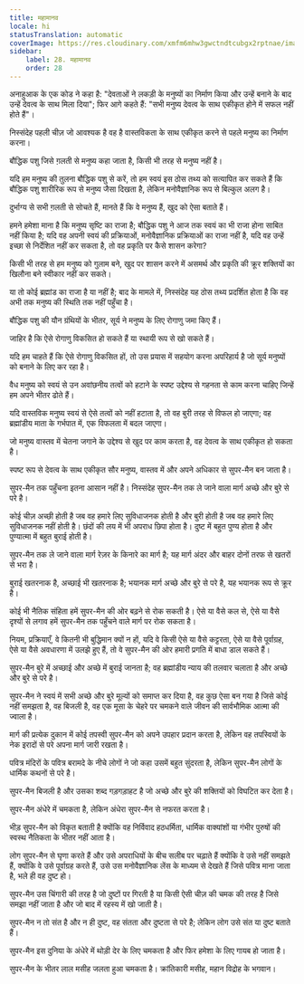 ```yaml
---
title: महामानव
locale: hi
statusTranslation: automatic
coverImage: https://res.cloudinary.com/xmfm6mhw3gwctndtcubgx2rptnae/image/upload/v1741354419/small_cover_la_gran_rebelion_28716e29d2.webp
sidebar:
    label: 28. महामानव
    order: 28
---
```

अनाहुआक के एक कोड ने कहा है: "देवताओं ने लकड़ी के मनुष्यों का निर्माण किया और उन्हें बनाने के बाद उन्हें देवत्व के साथ मिला दिया"; फिर आगे कहते हैं: "सभी मनुष्य देवत्व के साथ एकीकृत होने में सफल नहीं होते हैं"।

निस्संदेह पहली चीज़ जो आवश्यक है वह है वास्तविकता के साथ एकीकृत करने से पहले मनुष्य का निर्माण करना।

बौद्धिक पशु जिसे ग़लती से मनुष्य कहा जाता है, किसी भी तरह से मनुष्य नहीं है।

यदि हम मनुष्य की तुलना बौद्धिक पशु से करें, तो हम स्वयं इस ठोस तथ्य को सत्यापित कर सकते हैं कि बौद्धिक पशु शारीरिक रूप से मनुष्य जैसा दिखता है, लेकिन मनोवैज्ञानिक रूप से बिल्कुल अलग है।

दुर्भाग्य से सभी ग़लती से सोचते हैं, मानते हैं कि वे मनुष्य हैं, खुद को ऐसा बताते हैं।

हमने हमेशा माना है कि मनुष्य सृष्टि का राजा है; बौद्धिक पशु ने आज तक स्वयं का भी राजा होना साबित नहीं किया है; यदि वह अपनी स्वयं की प्रक्रियाओं, मनोवैज्ञानिक प्रक्रियाओं का राजा नहीं है, यदि वह उन्हें इच्छा से निर्देशित नहीं कर सकता है, तो वह प्रकृति पर कैसे शासन करेगा?

किसी भी तरह से हम मनुष्य को गुलाम बने, खुद पर शासन करने में असमर्थ और प्रकृति की क्रूर शक्तियों का खिलौना बने स्वीकार नहीं कर सकते।

या तो कोई ब्रह्मांड का राजा है या नहीं है; बाद के मामले में, निस्संदेह यह ठोस तथ्य प्रदर्शित होता है कि वह अभी तक मनुष्य की स्थिति तक नहीं पहुँचा है।

बौद्धिक पशु की यौन ग्रंथियों के भीतर, सूर्य ने मनुष्य के लिए रोगाणु जमा किए हैं।

जाहिर है कि ऐसे रोगाणु विकसित हो सकते हैं या स्थायी रूप से खो सकते हैं।

यदि हम चाहते हैं कि ऐसे रोगाणु विकसित हों, तो उस प्रयास में सहयोग करना अपरिहार्य है जो सूर्य मनुष्यों को बनाने के लिए कर रहा है।

वैध मनुष्य को स्वयं से उन अवांछनीय तत्वों को हटाने के स्पष्ट उद्देश्य से गहनता से काम करना चाहिए जिन्हें हम अपने भीतर ढोते हैं।

यदि वास्तविक मनुष्य स्वयं से ऐसे तत्वों को नहीं हटाता है, तो वह बुरी तरह से विफल हो जाएगा; वह ब्रह्मांडीय माता के गर्भपात में, एक विफलता में बदल जाएगा।

जो मनुष्य वास्तव में चेतना जगाने के उद्देश्य से खुद पर काम करता है, वह देवत्व के साथ एकीकृत हो सकता है।

स्पष्ट रूप से देवत्व के साथ एकीकृत सौर मनुष्य, वास्तव में और अपने अधिकार से सुपर-मैन बन जाता है।

सुपर-मैन तक पहुँचना इतना आसान नहीं है। निस्संदेह सुपर-मैन तक ले जाने वाला मार्ग अच्छे और बुरे से परे है।

कोई चीज़ अच्छी होती है जब वह हमारे लिए सुविधाजनक होती है और बुरी होती है जब वह हमारे लिए सुविधाजनक नहीं होती है। छंदों की लय में भी अपराध छिपा होता है। दुष्ट में बहुत पुण्य होता है और पुण्यात्मा में बहुत बुराई होती है।

सुपर-मैन तक ले जाने वाला मार्ग रेज़र के किनारे का मार्ग है; यह मार्ग अंदर और बाहर दोनों तरफ से खतरों से भरा है।

बुराई खतरनाक है, अच्छाई भी खतरनाक है; भयानक मार्ग अच्छे और बुरे से परे है, यह भयानक रूप से क्रूर है।

कोई भी नैतिक संहिता हमें सुपर-मैन की ओर बढ़ने से रोक सकती है। ऐसे या वैसे कल से, ऐसे या वैसे दृश्यों से लगाव हमें सुपर-मैन तक पहुँचने वाले मार्ग पर रोक सकता है।

नियम, प्रक्रियाएँ, वे कितनी भी बुद्धिमान क्यों न हों, यदि वे किसी ऐसे या वैसे कट्टरता, ऐसे या वैसे पूर्वाग्रह, ऐसे या वैसे अवधारणा में उलझे हुए हैं, तो वे सुपर-मैन की ओर हमारी प्रगति में बाधा डाल सकते हैं।

सुपर-मैन बुरे में अच्छाई और अच्छे में बुराई जानता है; वह ब्रह्मांडीय न्याय की तलवार चलाता है और अच्छे और बुरे से परे है।

सुपर-मैन ने स्वयं में सभी अच्छे और बुरे मूल्यों को समाप्त कर दिया है, वह कुछ ऐसा बन गया है जिसे कोई नहीं समझता है, वह बिजली है, वह एक मूसा के चेहरे पर चमकने वाले जीवन की सार्वभौमिक आत्मा की ज्वाला है।

मार्ग की प्रत्येक दुकान में कोई तपस्वी सुपर-मैन को अपने उपहार प्रदान करता है, लेकिन वह तपस्वियों के नेक इरादों से परे अपना मार्ग जारी रखता है।

पवित्र मंदिरों के पवित्र बरामदे के नीचे लोगों ने जो कहा उसमें बहुत सुंदरता है, लेकिन सुपर-मैन लोगों के धार्मिक कथनों से परे है।

सुपर-मैन बिजली है और उसका शब्द गड़गड़ाहट है जो अच्छे और बुरे की शक्तियों को विघटित कर देता है।

सुपर-मैन अंधेरे में चमकता है, लेकिन अंधेरा सुपर-मैन से नफरत करता है।

भीड़ सुपर-मैन को विकृत बताती है क्योंकि वह निर्विवाद हठधर्मिता, धार्मिक वाक्यांशों या गंभीर पुरुषों की स्वस्थ नैतिकता के भीतर नहीं आता है।

लोग सुपर-मैन से घृणा करते हैं और उसे अपराधियों के बीच सलीब पर चढ़ाते हैं क्योंकि वे उसे नहीं समझते हैं, क्योंकि वे उसे पूर्वाग्रह करते हैं, उसे उस मनोवैज्ञानिक लेंस के माध्यम से देखते हैं जिसे पवित्र माना जाता है, भले ही वह दुष्ट हो।

सुपर-मैन उस चिंगारी की तरह है जो दुष्टों पर गिरती है या किसी ऐसी चीज़ की चमक की तरह है जिसे समझा नहीं जाता है और जो बाद में रहस्य में खो जाती है।

सुपर-मैन न तो संत है और न ही दुष्ट, वह संतता और दुष्टता से परे है; लेकिन लोग उसे संत या दुष्ट बताते हैं।

सुपर-मैन इस दुनिया के अंधेरे में थोड़ी देर के लिए चमकता है और फिर हमेशा के लिए गायब हो जाता है।

सुपर-मैन के भीतर लाल मसीह जलता हुआ चमकता है। क्रांतिकारी मसीह, महान विद्रोह के भगवान।

